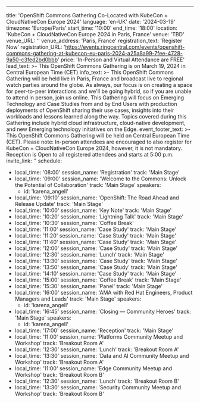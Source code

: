 ---
title: 'OpenShift Commons Gathering Co-Located with KubeCon + CloudNativeCon Europe 2024'
language: 'en-UK'
date: '2024-03-19'
timezone: 'Europe/Paris'
start_time: '10:00'
end_time: '18:00'
location: 'KubeCon + CloudNativeCon Europe 2024 in Paris, France'
venue: 'TBD'
venue_URL: ''
venue_address: 'Paris, France'
registration_text: 'Register Now'
registration_URL: 'https://events.ringcentral.com/events/openshift-commons-gathering-at-kubecon-eu-paris-2024-a25a8a99-7fee-4728-9a50-c3fed2bd0bbb'
price: 'In-Person and Virtual Attendance are FREE'
lead_text: >-
  This OpenShift Commons Gathering is on March 19, 2024 in Central European Time (CET)
info_text: >-
  This OpenShift Commons Gathering will be held live in Paris, France and broadcast live to regional watch parties around the globe. As always, our focus is on creating a space for peer-to-peer interactions and we'll be going hybrid, so if you are unable to attend in person, join us online. This Gathering will focus on Emerging Technology and Case Studies from and by End Users with production deployments of OpenShift sharing their use cases, insights into their workloads and  lessons learned along the way. Topics covered during this Gathering include hybrid cloud infrastructure, cloud-native development, and new Emerging technology initiatives on the Edge.
event_footer_text: >-
  This OpenShift Commons Gathering will be held on Central European Time (CET). Please note: In-person attendees are encouraged to also register for KubeCon + CloudNativeCon Europe 2024, however, it is not mandatory. Reception is Open to all registered attendees and starts at 5:00 p.m.
invite_link: ''
schedule:
  - local_time: '08:00'
    session_name: 'Registration'
    track: 'Main Stage'
  - local_time: '09:00'
    session_name: 'Welcome to the Commons: Unlock the Potential of Collaboration'
    track: 'Main Stage'
    speakers:
      - id: 'karena_angell'
  - local_time: '09:10'
    session_name: 'OpenShift: The Road Ahead and Release Update'
    track: 'Main Stage'
  - local_time: '10:00'
    session_name: 'Key Note'
    track: 'Main Stage'
  - local_time: '10:20'
    session_name: 'Lightning Talk'
    track: 'Main Stage'
  - local_time: '10:30'
    session_name: 'Coffee Break'
  - local_time: '11:00'
    session_name: 'Case Study'
    track: 'Main Stage'
  - local_time: '11:20'
    session_name: 'Case Study'
    track: 'Main Stage'
  - local_time: '11:40'
    session_name: 'Case Study'
    track: 'Main Stage'
  - local_time: '12:00'
    session_name: 'Case Study'
    track: 'Main Stage'
  - local_time: '12:30'
    session_name: 'Lunch'
    track: 'Main Stage'
  - local_time: '13:30'
    session_name: 'Case Study'
    track: 'Main Stage'
  - local_time: '13:50'
    session_name: 'Case Study'
    track: 'Main Stage'
  - local_time: '14:10'
    session_name: 'Case Study'
    track: 'Main Stage'
  - local_time: '15:00'
    session_name: 'Coffee Break'
    track: 'Main Stage'
  - local_time: '15:30'
    session_name: 'Panel'
    track: 'Main Stage'
  - local_time: '16:00'
    session_name: 'AMA with Red Hat Engineers, Product Managers and Leads'
    track: 'Main Stage'
    speakers:
      - id: 'karena_angell'
  - local_time: '16:45'
    session_name: 'Closing — Community Heroes'
    track: 'Main Stage'
    speakers:
      - id: 'karena_angell'
  - local_time: '17:00'
    session_name: 'Reception'
    track: 'Main Stage'
  - local_time: '11:00'
    session_name: 'Platforms Community Meetup and Workshop'
    track: 'Breakout Room A'
  - local_time: '12:30'
    session_name: 'Lunch'
    track: 'Breakout Room A'
  - local_time: '13:30'
    session_name: 'Data and AI Community Meetup and Workshop'
    track: 'Breakout Room A'
  - local_time: '11:00'
    session_name: 'Edge Community Meetup and Workshop'
    track: 'Breakout Room B'
  - local_time: '12:30'
    session_name: 'Lunch'
    track: 'Breakout Room B'
  - local_time: '13:30'
    session_name: 'Security Community Meetup and Workshop'
    track: 'Breakout Room B'


